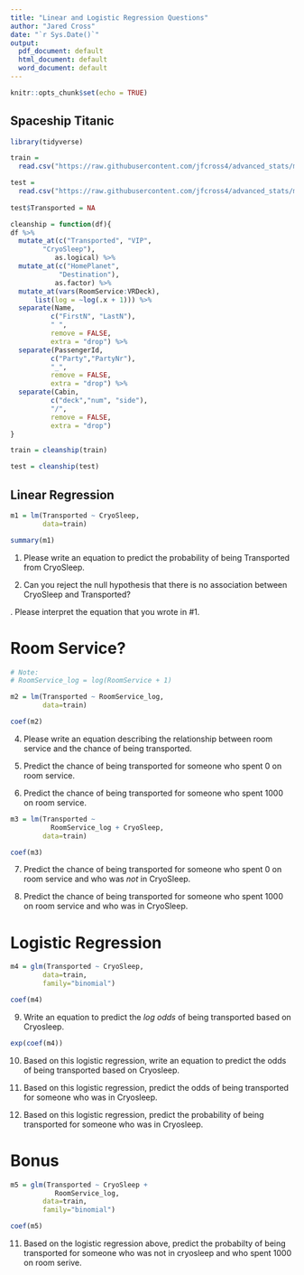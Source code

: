 ```yaml
---
title: "Linear and Logistic Regression Questions"
author: "Jared Cross"
date: "`r Sys.Date()`"
output:
  pdf_document: default
  html_document: default
  word_document: default
---
```


```r
knitr::opts_chunk$set(echo = TRUE)
```

## Spaceship Titanic

```r
library(tidyverse)

train = 
  read.csv("https://raw.githubusercontent.com/jfcross4/advanced_stats/master/spaceship-titanic/train.csv")

test = 
  read.csv("https://raw.githubusercontent.com/jfcross4/advanced_stats/master/spaceship-titanic/test.csv")
  
test$Transported = NA

cleanship = function(df){
df %>%
  mutate_at(c("Transported", "VIP", 
        "CryoSleep"),
           as.logical) %>%
  mutate_at(c("HomePlanet",  
            "Destination"),
           as.factor) %>%
  mutate_at(vars(RoomService:VRDeck),
      list(log = ~log(.x + 1))) %>%
  separate(Name, 
          c("FirstN", "LastN"), 
          " ", 
          remove = FALSE, 
          extra = "drop") %>%
  separate(PassengerId, 
          c("Party","PartyNr"), 
          "_", 
          remove = FALSE, 
          extra = "drop") %>%
  separate(Cabin, 
          c("deck","num", "side"), 
          "/", 
          remove = FALSE, 
          extra = "drop")
}

train = cleanship(train)

test = cleanship(test)


```

## Linear Regression

```r
m1 = lm(Transported ~ CryoSleep,
        data=train)

summary(m1)
```

1. Please write an equation to predict the probability of being Transported from CryoSleep.

\vspace{48pt}

2. Can you reject the null hypothesis that there is no association between CryoSleep and Transported?


\newpage
3. Please interpret the equation that you wrote in #1.

\vspace{48pt}



# Room Service?

```r
# Note: 
# RoomService_log = log(RoomService + 1)

m2 = lm(Transported ~ RoomService_log,
        data=train)

coef(m2)
```


4. Please write an equation describing the relationship between room service and the chance of being transported.

\vspace{48pt}

5. Predict the chance of being transported for someone who spent 0 on room service.

\vspace{48pt}

6. Predict the chance of being transported for someone who spent 1000 on room service.

\vspace{48pt}

```r
m3 = lm(Transported ~ 
          RoomService_log + CryoSleep,
        data=train)

coef(m3)
```

7. Predict the chance of being transported for someone who spent 0 on room service and who was *not* in CryoSleep.

\newpage

8. Predict the chance of being transported for someone who spent 1000 on room service and who was in CryoSleep.

\vspace{48pt}

# Logistic Regression

```r
m4 = glm(Transported ~ CryoSleep,
        data=train,
        family="binomial")

coef(m4)
```

9. Write an equation to predict the *log odds* of being transported based on Cryosleep.

\vspace{48pt}

```r
exp(coef(m4))
```

10. Based on this logistic regression, write an equation to predict the odds of being transported based on Cryosleep.

\vspace{48pt}

11. Based on this logistic regression, predict the odds of being transported for someone who was in Cryosleep.

\vspace{48pt}

12. Based on this logistic regression, predict the probability of being transported for someone who was in Cryosleep.

\vspace{48pt}

\newpage

# Bonus

```r
m5 = glm(Transported ~ CryoSleep + 
           RoomService_log,
        data=train,
        family="binomial")

coef(m5)
```

11. Based on the logistic regression above,
predict the probabilty of being transported for someone who was not in cryosleep and who spent 1000 on room serive.